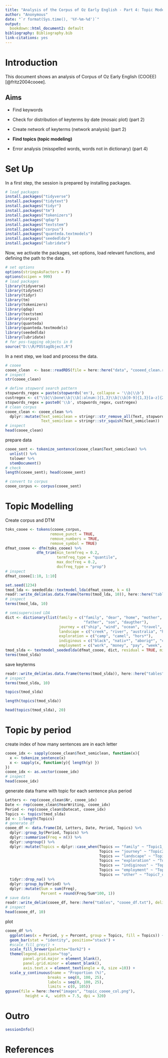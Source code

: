 ```yaml
---
title: "Analysis of the Corpus of Oz Early English - Part 4: Topic Modeling"
author: "Anonymous"
date: "`r format(Sys.time(), '%Y-%m-%d')`"
output:
  bookdown::html_document2: default
bibliography: Bibliography.bib
link-citations: yes
---
```


# Introduction

This document shows an analysis of Corpus of Oz Early English  (COOEE) [@fritz2004cooee]. 

## Aims

* Find keywords

* Check for distribution of keyterms by date (mosaic plot) (part 2)

* Create network of keyterms (network analysis) (part 2)

* **Find topics (topic modeling)**

* Error analysis (misspelled words, words not in dictionary) (part 4)

# Set Up

In a first step, the session is prepared by installing packages.


```r
# load packages
install.packages("tidyverse")
install.packages("tidytext")
install.packages("tidyr")
install.packages("tm")
install.packages("tokenizers")
install.packages("qdap")
install.packages("textstem")
install.packages("corpus")
install.packages("quanteda.textmodels")
install.packages("seededlda")
install.packages("lubridate")
```

Now, we activate the packages, set options, load relevant functions, and defining the path to the data.

```r
# set options
options(stringsAsFactors = F)
options(scipen = 999)
# load packages
library(tidyverse)
library(tidytext)
library(tidyr)
library(tm)
library(tokenizers)
library(qdap)
library(textstem)
library(corpus)
library(quanteda)
library(quanteda.textmodels)
library(seededlda)
library(lubridate)
# for pos-tagging objects in R
source("D:\\R/POStagObject.R") 
```


In a next step, we load and process the data.

```r
# cooee
cooee_clean  <- base::readRDS(file = here::here("data", "cooeed_clean.rda"))
# inspect
str(cooee_clean)
```

```r
# define stopword search pattern
stopwords_regex = paste(stopwords('en'), collapse = '\\b|\\b')
custregex <- c("\\b|\\bone\\b|\\b[:alnum:]{1,3}\\b|\\b[0-9]{1,3}[a-z]{2,2}\\b|\\balso\\b|\\bmust\\b|\\bmany\\b|\\bmuch\\b|\\bmevery\\b")
stopwords_regex = paste0('\\b', stopwords_regex, custregex)
# clean corpus
cooee_clean <- cooee_clean %>%
  dplyr::mutate(Text_semiclean = stringr::str_remove_all(Text, stopwords_regex),
                Text_semiclean = stringr::str_squish(Text_semiclean))
# inspect
head(cooee_clean)
```


prepare data

```r
cooee_sent <- tokenize_sentence(cooee_clean$Text_semiclean) %>%
  unlist() %>%
  tolower %>%
  stemDocument()
# check
length(cooee_sent); head(cooee_sent)
```


```r
# convert to corpus
cooee_corpus <- corpus(cooee_sent)
```


# Topic Modelling


Create corpus and DTM

```r
toks_cooee <- tokens(cooee_corpus, 
                    remove_punct = TRUE, 
                    remove_numbers = TRUE, 
                    remove_symbol = TRUE)
dfmat_cooee <- dfm(toks_cooee) %>% 
              dfm_trim(min_termfreq = 0.2, 
                       termfreq_type = "quantile",
                       max_docfreq = 0.2, 
                       docfreq_type = "prop")
# inspect
dfmat_cooee[1:10, 1:10]
```



```r
set.seed(1234)
tmod_lda <- seededlda::textmodel_lda(dfmat_cooee, k = 6)
readr::write_delim(as.data.frame(terms(tmod_lda, 10)), here::here("tables", "topic_keys.txt"), delim = "\t")
# inspect
terms(tmod_lda, 10)
```

```r
# semisupervised LDA
dict <- dictionary(list(family = c("family", "dear", "home", "mother",
                                   "father", "son", "daugther"),
                        journey = c("ship", "wind", "ocean", "travel", "arriv", "board"),
                        landscape = c("creek", "river", "australia", "hill", "water"),
                        exploration = c("camp", "camel", "hors*"),
                        indiginous = c("black", "nativ*", "aborig*", "chief"),
                        employment = c("work", "money", "pay", "week", "good", "gold")))
tmod_slda <- textmodel_seededlda(dfmat_cooee, dict, residual = TRUE, min_termfreq = 10)
terms(tmod_slda)
```

save keyterms

```r
readr::write_delim(as.data.frame(terms(tmod_slda)), here::here("tables", "topic_keys.txt"), delim = "\t")
# inspect
terms(tmod_slda, 10)
```


```r
topics(tmod_slda)
```




```r
length(topics(tmod_slda))
```
```r
head(topics(tmod_slda), 20)
```

# Topic by period

create index of how many sentences are in each letter

```r
cooee_idx <- sapply(cooee_clean$Text_semiclean, function(x){
  x <- tokenize_sentence(x)
  x <- sapply(x, function(y){ length(y) })
})
cooee_idx <- as.vector(cooee_idx)
# inspect
head(cooee_idx)
```

generate data frame with topic for each sentence plus period

```r
Letters <- rep(cooee_clean$Nr, cooee_idx)
Date <- rep(cooee_clean$YearWriting, cooee_idx)
Period <- rep(cooee_clean$Datecat, cooee_idx)
Topics <- topics(tmod_slda)
Id <- 1:length(Topics)
# generate df
cooee_df <- data.frame(Id, Letters, Date, Period, Topics) %>%
  dplyr::group_by(Period, Topics) %>%
  dplyr::summarise(Freq = n()) %>%
  dplyr::ungroup() %>%
  dplyr::mutate(Topics = dplyr::case_when(Topics == "family" ~ "Topic1_family",
                                          Topics == "journey" ~ "Topic2_journey",
                                          Topics == "landscape" ~ "Topic3_landscape",
                                          Topics == "exploration" ~ "Topic4_exploration",
                                          Topics == "indiginous" ~ "Topic5_indiginous",
                                          Topics == "employment" ~ "Topic6_eployment",
                                          Topics == "other" ~ "Topic7_other")) %>%
  tidyr::drop_na() %>%
  dplyr::group_by(Period) %>%
  dplyr::mutate(Sum = sum(Freq),
                Percent = round(Freq/Sum*100, 1))
# save data
readr::write_delim(cooee_df, here::here("tables", "cooee_df.txt"), delim = "\t")
# inspect
head(cooee_df, 10)
```

plot

```r
cooee_df %>%
  ggplot(aes(x = Period, y = Percent, group = Topics, fill = Topics)) +
  geom_bar(stat = "identity", position="stack") +
  #scale_fill_grey() +
  scale_fill_brewer(palette="Dark2") +
  theme(legend.position="top",
        panel.grid.major = element_blank(), 
        panel.grid.minor = element_blank(), 
        axis.text.x = element_text(angle = 0, size =10)) +
  scale_y_continuous(name = "Proportion (%)", 
                   breaks = seq(0, 100, 25), 
                   labels = seq(0, 100, 25), 
                   limits = c(0, 105))
ggsave(file = here::here("images", "topic_cooee_col.png"), 
         height = 4,  width = 7.5, dpi = 320)
```


# Outro

```r
sessionInfo()
```


# References

